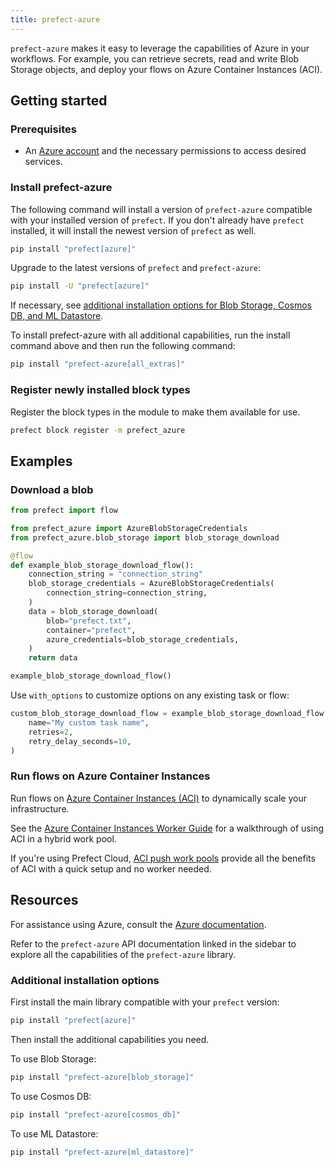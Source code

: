 ```yaml
---
title: prefect-azure
---
```


`prefect-azure` makes it easy to leverage the capabilities of Azure in your workflows.
For example, you can retrieve secrets, read and write Blob Storage objects, and deploy your flows on Azure Container Instances (ACI).

## Getting started

### Prerequisites

- An [Azure account](https://azure.microsoft.com/) and the necessary permissions to access desired services.

### Install prefect-azure

The following command will install a version of `prefect-azure` compatible with your installed version of `prefect`. 
If you don't already have `prefect` installed, it will install the newest version of `prefect` as well.

```bash
pip install "prefect[azure]"
```

Upgrade to the latest versions of `prefect` and `prefect-azure`:

```bash
pip install -U "prefect[azure]"
```

If necessary, see [additional installation options for Blob Storage, Cosmos DB, and ML Datastore](#additional-installation-options).

To install prefect-azure with all additional capabilities, run the install command above and then run the following command:

```bash
pip install "prefect-azure[all_extras]"
```

### Register newly installed block types

Register the block types in the module to make them available for use.

```bash
prefect block register -m prefect_azure
```

## Examples

### Download a blob

```python
from prefect import flow

from prefect_azure import AzureBlobStorageCredentials
from prefect_azure.blob_storage import blob_storage_download

@flow
def example_blob_storage_download_flow():
    connection_string = "connection_string"
    blob_storage_credentials = AzureBlobStorageCredentials(
        connection_string=connection_string,
    )
    data = blob_storage_download(
        blob="prefect.txt",
        container="prefect",
        azure_credentials=blob_storage_credentials,
    )
    return data

example_blob_storage_download_flow()
```

Use `with_options` to customize options on any existing task or flow:

```python
custom_blob_storage_download_flow = example_blob_storage_download_flow.with_options(
    name="My custom task name",
    retries=2,
    retry_delay_seconds=10,
)
```

### Run flows on Azure Container Instances

Run flows on [Azure Container Instances (ACI)](https://learn.microsoft.com/en-us/azure/container-instances/) to dynamically scale your infrastructure.

See the [Azure Container Instances Worker Guide](/integrations/prefect-azure/aci_worker/) for a walkthrough of using ACI in a hybrid work pool.

If you're using Prefect Cloud, [ACI push work pools](/3.0/deploy/infrastructure-examples/serverless/#__tabbed_1_2) provide all the benefits of ACI with a quick setup and no worker needed.

## Resources

For assistance using Azure, consult the [Azure documentation](https://learn.microsoft.com/en-us/azure).

Refer to the `prefect-azure` API documentation linked in the sidebar to explore all the capabilities of the `prefect-azure` library.

### Additional installation options

First install the main library compatible with your `prefect` version:

```bash
pip install "prefect[azure]"
```

Then install the additional capabilities you need.

To use Blob Storage:

```bash
pip install "prefect-azure[blob_storage]"
```

To use Cosmos DB:

```bash
pip install "prefect-azure[cosmos_db]"
```

To use ML Datastore:

```bash
pip install "prefect-azure[ml_datastore]"
```
